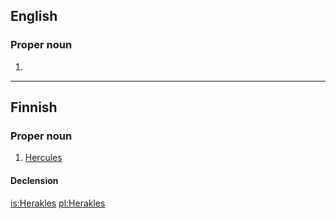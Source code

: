 {{also|Hêraklês}}
==English==

===Proper noun===
{{en-proper noun}}

# {{alternative spelling of|[[Heracles]]}}

----

==Finnish==

===Proper noun===
{{infl|fi|proper noun}}

# {{Greek mythology|lang=fi}} [[Hercules]]

====Declension====
{{fi-decl-vieras|Herakl|||e|np=1}}

[[is:Herakles]]
[[pl:Herakles]]